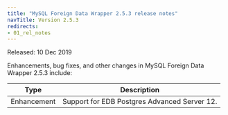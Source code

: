 ```yaml
---
title: "MySQL Foreign Data Wrapper 2.5.3 release notes"
navTitle: Version 2.5.3
redirects:
- 01_rel_notes
---
```


Released: 10 Dec 2019

Enhancements, bug fixes, and other changes in MySQL Foreign Data Wrapper 2.5.3 include:

| Type | Description |
| ---- |------------ |
| Enhancement | Support for EDB Postgres Advanced Server 12. |


